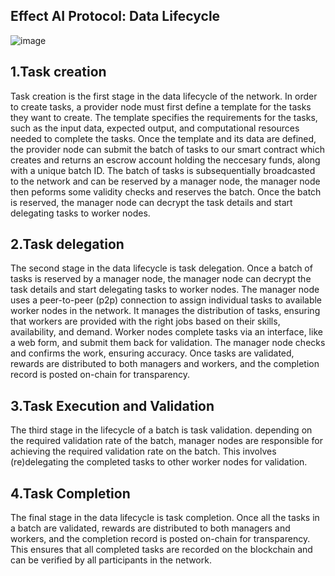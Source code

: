 ## Effect AI Protocol: Data Lifecycle

![image](../../../diagrams/sequence.png)

## 1.Task creation

Task creation is the first stage in the data lifecycle of the network.
In order to create tasks, a provider node must first define a template for the tasks they want to create. The template specifies the requirements for the tasks, such as the input data, expected output, and computational resources needed to complete the tasks. Once the template and its data are defined, the provider node can submit the batch of tasks to our smart contract which creates and returns an escrow account holding the neccesary funds, along with a unique batch ID. The batch of tasks is subsequentially broadcasted to the network and can be reserved by a manager node, the manager node then peforms some validity checks and reserves the batch. Once the batch is reserved, the manager node can decrypt the task details and start delegating tasks to worker nodes.

## 2.Task delegation

The second stage in the data lifecycle is task delegation.
Once a batch of tasks is reserved by a manager node, the manager node can decrypt the task details and start delegating tasks to worker nodes. The manager node uses a peer-to-peer (p2p) connection to assign individual tasks to available worker nodes in the network. It manages the distribution of tasks, ensuring that workers are provided with the right jobs based on their skills, availability, and demand. Worker nodes complete tasks via an interface, like a web form, and submit them back for validation. The manager node checks and confirms the work, ensuring accuracy. Once tasks are validated, rewards are distributed to both managers and workers, and the completion record is posted on-chain for transparency.

## 3.Task Execution and Validation

The third stage in the lifecycle of a batch is task validation.
depending on the required validation rate of the batch, manager nodes are responsible for achieving the required validation rate on the batch. This involves (re)delegating the completed tasks to other worker nodes for validation.

## 4.Task Completion

The final stage in the data lifecycle is task completion.
Once all the tasks in a batch are validated, rewards are distributed to both managers and workers, and the completion record is posted on-chain for transparency. This ensures that all completed tasks are recorded on the blockchain and can be verified by all participants in the network.
